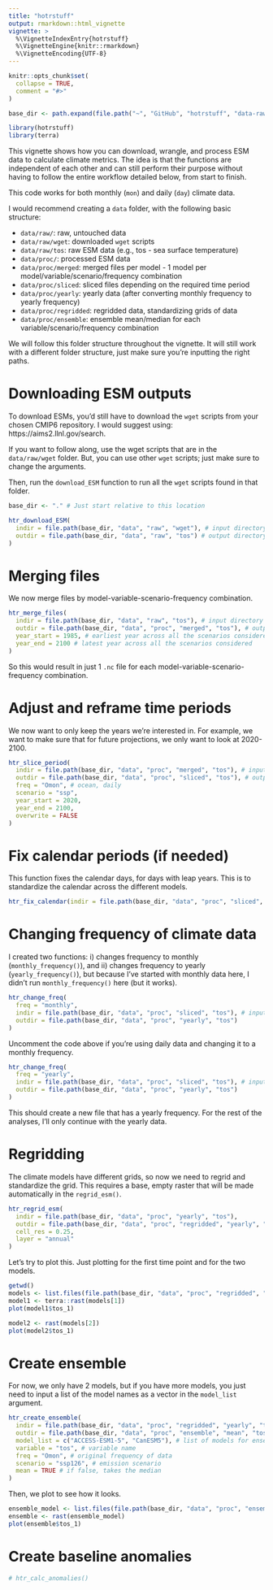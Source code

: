 ```yaml
---
title: "hotrstuff"
output: rmarkdown::html_vignette
vignette: >
  %\VignetteIndexEntry{hotrstuff}
  %\VignetteEngine{knitr::rmarkdown}
  %\VignetteEncoding{UTF-8}
---
```

  
```r
knitr::opts_chunk$set(
  collapse = TRUE,
  comment = "#>"
)

base_dir <- path.expand(file.path("~", "GitHub", "hotrstuff", "data-raw"))
```

```r
library(hotrstuff)
library(terra)
```

This vignette shows how you can download, wrangle, and process ESM data to calculate climate metrics. The idea is that the functions are independent of each other and can still perform their purpose without having to follow the entire workflow detailed below, from start to finish.

This code works for both monthly (`mon`) and daily (`day`) climate data.

I would recommend creating a `data` folder, with the following basic structure:

- `data/raw/`: raw, untouched data
- `data/raw/wget`: downloaded `wget` scripts
- `data/raw/tos`: raw ESM data (e.g., tos - sea surface temperature)
- `data/proc/`: processed ESM data
- `data/proc/merged`: merged files per model - 1 model per model/variable/scenario/frequency combination
- `data/proc/sliced`: sliced files depending on the required time period
- `data/proc/yearly`: yearly data (after converting monthly frequency to yearly frequency)
- `data/proc/regridded`: regridded data, standardizing grids of data
- `data/proc/ensemble`: ensemble mean/median for each variable/scenario/frequency combination

We will follow this folder structure throughout the vignette. It will still work with a different folder structure, just make sure you're inputting the right paths.

# Downloading ESM outputs

To download ESMs, you'd still have to download the `wget` scripts from your chosen CMIP6 repository. I would suggest using: https://aims2.llnl.gov/search.

If you want to follow along, use the wget scripts that are in the `data/raw/wget` folder. But, you can use other `wget` scripts; just make sure to change the arguments.

Then, run the `download_ESM` function to run all the `wget` scripts found in that folder.

```r
base_dir <- "." # Just start relative to this location

htr_download_ESM(
  indir = file.path(base_dir, "data", "raw", "wget"), # input directory
  outdir = file.path(base_dir, "data", "raw", "tos") # output directory
)
```

# Merging files

We now merge files by model-variable-scenario-frequency combination.
```r
htr_merge_files(
  indir = file.path(base_dir, "data", "raw", "tos"), # input directory
  outdir = file.path(base_dir, "data", "proc", "merged", "tos"), # output directory
  year_start = 1985, # earliest year across all the scenarios considered (e.g., historical, ssp126, ssp245, ssp585)
  year_end = 2100 # latest year across all the scenarios considered
)
```

So this would result in just 1 `.nc` file for each model-variable-scenario-frequency combination.

# Adjust and reframe time periods

We now want to only keep the years we're interested in. For example, we want to make sure that for future projections, we only want to look at 2020-2100.

```r
htr_slice_period(
  indir = file.path(base_dir, "data", "proc", "merged", "tos"), # input directory
  outdir = file.path(base_dir, "data", "proc", "sliced", "tos"), # output directory
  freq = "Omon", # ocean, daily
  scenario = "ssp",
  year_start = 2020,
  year_end = 2100,
  overwrite = FALSE
)
```

# Fix calendar periods (if needed)

This function fixes the calendar days, for days with leap years. This is to standardize the calendar across the different models.

```r
htr_fix_calendar(indir = file.path(base_dir, "data", "proc", "sliced", "tos")) # will be rewritten
```

# Changing frequency of climate data

I created two functions: i) changes frequency to monthly (`monthly_frequency()`), and ii) changes frequency to yearly (`yearly_frequency()`), but because I've started with monthly data here, I didn't run `monthly_frequency()` here (but it works).

```r
htr_change_freq(
  freq = "monthly",
  indir = file.path(base_dir, "data", "proc", "sliced", "tos"), # input directory
  outdir = file.path(base_dir, "data", "proc", "yearly", "tos")
)
```

Uncomment the code above if you're using daily data and changing it to a monthly frequency.

```r
htr_change_freq(
  freq = "yearly",
  indir = file.path(base_dir, "data", "proc", "sliced", "tos"), # input directory
  outdir = file.path(base_dir, "data", "proc", "yearly", "tos")
)
```

This should create a new file that has a yearly frequency. For the rest of the analyses, I'll only continue with the yearly data.

# Regridding

The climate models have different grids, so now we need to regrid and standardize the grid. This requires a base, empty raster that will be made automatically in the `regrid_esm()`.

```r
htr_regrid_esm(
  indir = file.path(base_dir, "data", "proc", "yearly", "tos"),
  outdir = file.path(base_dir, "data", "proc", "regridded", "yearly", "tos"),
  cell_res = 0.25,
  layer = "annual"
)
```

Let's try to plot this. Just plotting for the first time point and for the two models.

```r
getwd()
models <- list.files(file.path(base_dir, "data", "proc", "regridded", "yearly", "tos"), full.names = TRUE)
model1 <- terra::rast(models[1])
plot(model1$tos_1)

model2 <- rast(models[2])
plot(model2$tos_1)
```

# Create ensemble

For now, we only have 2 models, but if you have more models, you just need to input a list of the model names as a vector in the `model_list` argument.

```r
htr_create_ensemble(
  indir = file.path(base_dir, "data", "proc", "regridded", "yearly", "tos"), # input directory
  outdir = file.path(base_dir, "data", "proc", "ensemble", "mean", "tos"), # output directory
  model_list = c("ACCESS-ESM1-5", "CanESM5"), # list of models for ensemble
  variable = "tos", # variable name
  freq = "Omon", # original frequency of data
  scenario = "ssp126", # emission scenario
  mean = TRUE # if false, takes the median
)
```

Then, we plot to see how it looks.

```r
ensemble_model <- list.files(file.path(base_dir, "data", "proc", "ensemble", "mean", "tos"), full.names = TRUE)
ensemble <- rast(ensemble_model)
plot(ensemble$tos_1)
```


# Create baseline anomalies


```r
# htr_calc_anomalies()
```

